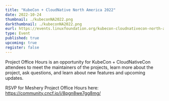 ```yaml
---
title: "KubeCon + CloudNative North America 2022"
date: 2022-10-24
thumbnail: ./kubeconNA2022.png
darkthumbnail: ./kubeconNA2022.png
eurl: https://events.linuxfoundation.org/kubecon-cloudnativecon-north-america/
type: Event
published: true
upcoming: true
register: false
---
```

Project Office Hours is an opportunity for KubeCon + CloudNativeCon attendees to meet the maintainers of the projects, learn more about the project, ask questions, and learn about new features and upcoming updates.

RSVP for Meshery Project Office Hours here: ​https://community.cncf.io/j/8pgn8we7gg8mg/
